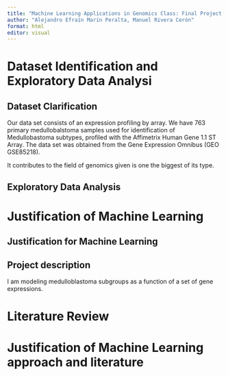 ```yaml
---
title: "Machine Learning Applications in Genomics Class: Final Project Guide and Questionnaire"
author: "Alejandro Efraín Marín Peralta, Manuel Rivera Cerón"
format: html
editor: visual
---
```


# Dataset Identification and Exploratory Data Analysi





## Dataset Clarification

Our data set consists of an expression profiling by array. We have 763
primary medullobalstoma samples used for identification of Medullobastoma subtypes, profiled with the Affimetrix Human Gene 1.1 ST Array. The data set was obtained from the Gene Expression Omnibus (GEO GSE85218).

It contributes to the field of genomics given is one the biggest of its type.



## Exploratory Data Analysis 



# Justification of Machine Learning


## Justification for Machine Learning



## Project description

I am modeling medulloblastoma subgroups as a function of a set of gene expressions.

# Literature Review 



# Justification of Machine Learning approach and literature




